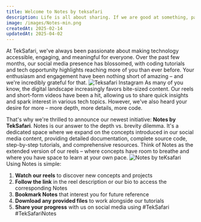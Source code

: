 ```yaml
---
title: Welcome to Notes by teksafari
description: Life is all about sharing. If we are good at something, pass it on. - Mary Berry
image: /images/Notes-min.png
createdAt: 2025-02-14
updatedAt: 2025-04-02
---
```

At TekSafari, we've always been passionate about making technology accessible, engaging, and meaningful for everyone. Over the past few months, our social media presence has blossomed, with coding tutorials and tech opportunity highlights reaching more of you than ever before. Your enthusiasm and engagement have been nothing short of amazing – and we're incredibly grateful for that.
![Teksafari Instagram](/images/InstagramTS-min.PNG)
As many of you know, the digital landscape increasingly favors bite-sized content. Our reels and short-form videos have been a hit, allowing us to share quick insights and spark interest in various tech topics. However, we've also heard your desire for more – more depth, more details, more code.

That's why we're thrilled to announce our newest initiative: **Notes by TekSafari**.
Notes is our answer to the depth vs. brevity dilemma. It's a dedicated space where we expand on the concepts introduced in our social media content, providing detailed documentation, complete source code, step-by-step tutorials, and comprehensive resources.
Think of Notes as the extended version of our reels – where concepts have room to breathe and where you have space to learn at your own pace.
![Notes by teKsafari](/images/NotesTS-min.png)
Using Notes is simple:

1. **Watch our reels** to discover new concepts and projects
2. **Follow the link** in the reel description or our bio to access the corresponding Notes
3. **Bookmark Notes** that interest you for future reference
4. **Download any provided files** to work alongside our tutorials
5. **Share your progress** with us on social media using #TekSafari #TekSafariNotes